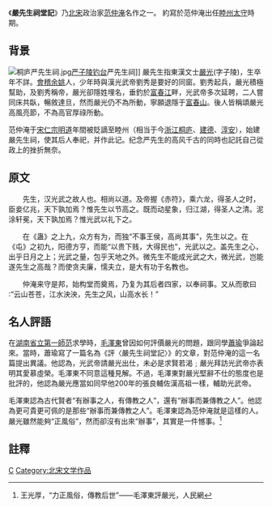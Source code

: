 《'''嚴先生祠堂記'''》乃[[北宋|北宋]]政治家[[范仲淹|范仲淹]]名作之一。 約寫於范仲淹出任[[睦州|睦州]][[太守|太守]]時期。

==背景==
[[File:桐庐严先生祠.jpg|thumb]][[严子陵钓台|严子陵钓台]]严先生祠]]
嚴先生指東漢文士[[嚴光|嚴光]](字子陵)，生卒年不詳。[[會稽|會稽]][[余姚|余姚]]人，少年時與漢光武帝劉秀是要好的同窗。劉秀起兵，嚴光積極幫助，及劉秀稱帝，嚴光卻隱姓埋名，垂釣於[[富春江|富春江]]畔，光武帝多次延聘，二人嘗同床共臥，暢敘達旦，然而嚴光仍不為所動，寧願退隱于[[富春山|富春山]]。後人皆稱頌嚴光高風亮節，不為高官厚祿所動。

范仲淹于[[宋仁宗|宋仁宗]][[明道_(北宋)|明道]]年間被貶謫至睦州（相当于今[[浙江|浙江]][[桐庐|桐庐]]、[[建德|建德]]、[[淳安|淳安]]），始建嚴先生祠，使其后人奉祀，并作此记。纪念严先生的高风千古的同時也記託自己從政上的挫折無奈。

==原文==
　　先生，汉光武之故人也。相尚以道。及帝握《赤符》，乘六龙，得圣人之时，臣妾亿兆，天下孰加焉？惟先生以节高之。既而动星象，归江湖，得圣人之清。泥涂轩冕，天下孰加焉？惟光武以礼下之。

　　在《蛊》之上九，众方有为，而独“不事王侯，高尚其事”，先生以之。在《屯》之初九，阳德方亨，而能“以贵下贱，大得民也”，光武以之。盖先生之心，出乎日月之上；光武之量，包乎天地之外。微先生不能成光武之大，微光武，岂能遂先生之高哉？而使贪夫廉，懦夫立，是大有功于名教也。

　　仲淹来守是邦，始构堂而奠焉，乃复为其后者四家，以奉祠事。又从而歌曰∶“云山苍苍，江水泱泱，先生之风，山高水长！” 

==名人評語==
在[[湖南省立第一師范|湖南省立第一師范]]求學時，[[毛澤東|毛澤東]]曾因如何評價嚴光的問題，跟同學[[蕭瑜|蕭瑜]]爭論起來。當時，蕭瑜寫了一篇名為《評〈嚴先生祠堂記〉》的文章，對范仲淹的這一名篇提出異議。他認為，光武帝請嚴光出仕，未必是求賢若渴﹔嚴光拜訪光武帝亦表明其愛慕虛榮。毛澤東不同意這種見解。不過，毛澤東對嚴光堅辭不仕的態度也是批評的，他認為嚴光應當如同早他200年的張良輔佐漢高祖一樣，輔助光武帝。

毛澤東認為古代賢者“有辦事之人，有傳教之人”，還有“辦事而兼傳教之人”。他認為更可貴更可佩的是那些“辦事而兼傳教之人”。毛澤東認為范仲淹就是這樣的人。嚴光雖然能夠“正風俗”，然而卻沒有出來“辦事”，其實是一件憾事。<ref>王光厚，“力正風俗，傳教后世”——毛澤東評嚴光，人民網</ref>

==註釋==
{{Reflist}}

[[Category:严光|C]]
[[Category:北宋文学作品|Category:北宋文学作品]]